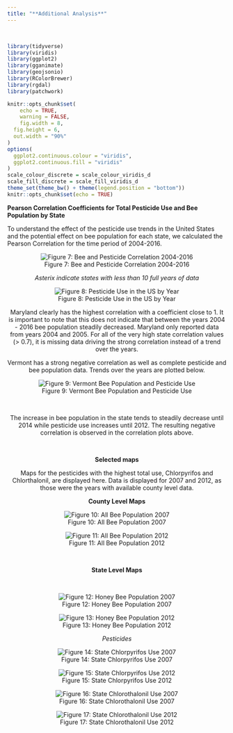 ```yaml
---
title: "**Additional Analysis**" 
---
```

<br>

```r
library(tidyverse)
library(viridis)
library(ggplot2)
library(gganimate)
library(geojsonio)
library(RColorBrewer)
library(rgdal)
library(patchwork)

knitr::opts_chunk$set(
	echo = TRUE,
	warning = FALSE,
	fig.width = 8, 
  fig.height = 6,
  out.width = "90%"
)
options(
  ggplot2.continuous.colour = "viridis",
  ggplot2.continuous.fill = "viridis"
)
scale_colour_discrete = scale_colour_viridis_d
scale_fill_discrete = scale_fill_viridis_d
theme_set(theme_bw() + theme(legend.position = "bottom"))
knitr::opts_chunk$set(echo = TRUE)
```

**Pearson Correlation Coefficients for Total Pesticide Use and Bee Population by State**

To understand the effect of the pesticide use trends in the United States and the potential effect on bee population for each state, we calculated the Pearson Correlation for the time period of 2004-2016.


<center>
![Figure 7: Bee and Pesticide Correlation 2004-2016](images/pest_bee_plot.png)

*Asterix indicate states with less than 10 full years of data*
<br>



<center>
![Figure 8: Pesticide Use in the US by Year](images/state_correlations.png)

Maryland clearly has the highest correlation with a coefficient close to 1. It is important to note that this does not indicate that between the years 2004 - 2016 bee population steadily decreased. Maryland only reported data from years 2004 and 2005. For all of the very high state correlation values (> 0.7), it is missing data driving the strong correlation instead of a trend over the years. 

Vermont has a strong negative correlation as well as complete pesticide and bee population data. Trends over the years are plotted below. 


![Figure 9: Vermont Bee Population and Pesticide Use](images/vermont.png)

<br>

The increase in bee population in the state tends to steadily decrease until 2014 while pesticide use increases until 2012. The resulting negative correlation is observed in the correlation plots above. 

<br>

**Selected maps**

Maps for the pesticides with the highest total use, Chlorpyrifos and Chlorthalonil, are displayed here. Data is displayed for 2007 and 2012, as those were the years with available county level data.


**County Level Maps**

![Figure 10: All Bee Population 2007](images/county_bees_2007.png)



![Figure 11: All Bee Population 2012](images/county_bees_2012.png)

<br>

**State Level Maps**

<br> 

![Figure 12: Honey Bee Population 2007](images/honey_bee_map_2007.png)

![Figure 13: Honey Bee Population 2012](images/honey_bee_map_2012.png)


*Pesticides*

![Figure 14: State Chlorpyrifos Use 2007](images/state_chlorpyrifos_map_2007.png)

![Figure 15: State Chlorpyrifos Use 2012](images/state_chlorpyrifos_map_2012.png)

![Figure 16: State Chlorothalonil Use 2007](images/state_chlorothalonil_map_2007.png)

![Figure 17: State Chlorothalonil Use 2012](images/state_chlorothalonil_map_2012.png)
